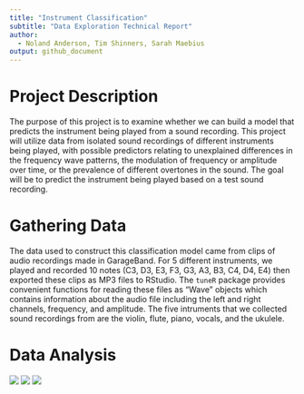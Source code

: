 ```yaml
---
title: "Instrument Classification"
subtitle: "Data Exploration Technical Report"
author: 
  - Noland Anderson, Tim Shinners, Sarah Maebius
output: github_document
---
```


Project Description
==========

  The purpose of this project is to examine whether we can build a model that predicts the instrument being played from a sound recording. This project will utilize data from isolated sound recordings of different instruments being played, with possible predictors relating to unexplained differences in the frequency wave patterns, the modulation of frequency or amplitude over time, or the prevalence of different overtones in the sound. The goal will be to predict the instrument being played based on a test sound recording.

Gathering Data
==========

  The data used to construct this classification model came from clips of audio recordings made in GarageBand. For 5 different instruments, we played and recorded 10 notes (C3, D3, E3, F3, G3, A3, B3, C4, D4, E4) then exported these clips as MP3 files to RStudio. The `tuneR` package provides convenient functions for reading these files as “Wave” objects which contains information about the audio file including the left and right channels, frequency, and amplitude. The five intruments that we collected sound recordings from are the violin, flute, piano, vocals, and the ukulele. 

Data Analysis
==========

  ![](images/flute.png)
  ![](images/violin.png)
  ![](images/ukulele.png)

